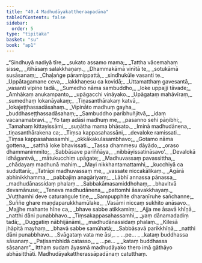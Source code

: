 ```yaml
---
title: "40.4 Madhudāyakattheraapadāna"
tableOfContents: false
sidebar:
  order: 5
type: "tipitaka"
basket: "su"
book: "ap1"
---
```



<DynamicBreadcrumb />

<Division number="333" book="ap1">

<Paragraph number="4637" type="verses" book="ap1">
_“Sindhuyā nadiyā tīre,_  
_sukato assamo mama;_  
_Tattha vācemahaṃ sisse,_  
_itihāsaṃ salakkhaṇaṃ._  

</Paragraph>

</Division>
<Division number="334" book="ap1">

<Paragraph number="4638" type="verses" book="ap1">
_Dhammakāmā vinītā te,_  
_sotukāmā susāsanaṃ;_  
_Chaḷaṅge pāramippattā,_  
_sindhukūle vasanti te._  

</Paragraph>

</Division>
<Division number="335" book="ap1">

<Paragraph number="4639" type="verses" book="ap1">
_Uppātagamane ceva,_  
_lakkhaṇesu ca kovidā;_  
_Uttamatthaṃ gavesantā,_  
_vasanti vipine tadā._  

</Paragraph>

</Division>
<Division number="336" book="ap1">

<Paragraph number="4640" type="verses" book="ap1">
_Sumedho nāma sambuddho,_  
_loke uppajji tāvade;_  
_Amhākaṃ anukampanto,_  
_upāgacchi vināyako._  

</Paragraph>

</Division>
<Division number="337" book="ap1">

<Paragraph number="4641" type="verses" book="ap1">
_Upāgataṃ mahāvīraṃ,_  
_sumedhaṃ lokanāyakaṃ;_  
_Tiṇasanthārakaṃ katvā,_  
_lokajeṭṭhassadāsahaṃ._  

</Paragraph>

</Division>
<Division number="338" book="ap1">

<Paragraph number="4642" type="verses" book="ap1">
_Vipināto madhuṃ gayha,_  
_buddhaseṭṭhassadāsahaṃ;_  
_Sambuddho paribhuñjitvā,_  
_idaṃ vacanamabravi._  

</Paragraph>

</Division>
<Division number="339" book="ap1">

<Paragraph number="4643" type="verses" book="ap1">
_‘Yo taṃ adāsi madhuṃ me,_  
_pasanno sehi pāṇibhi;_  
_Tamahaṃ kittayissāmi,_  
_suṇātha mama bhāsato._  

</Paragraph>

</Division>
<Division number="340" book="ap1">

<Paragraph number="4644" type="verses" book="ap1">
_Iminā madhudānena,_  
_tiṇasanthārakena ca;_  
_Tiṃsa kappasahassāni,_  
_devaloke ramissati._  

</Paragraph>

</Division>
<Division number="341" book="ap1">

<Paragraph number="4645" type="verses" book="ap1">
_Tiṃsa kappasahassamhi,_  
_okkākakulasambhavo;_  
_Gotamo nāma gottena,_  
_satthā loke bhavissati._  

</Paragraph>

</Division>
<Division number="342" book="ap1">

<Paragraph number="4646" type="verses" book="ap1">
_Tassa dhammesu dāyādo,_  
_oraso dhammanimmito;_  
_Sabbāsave pariññāya,_  
_nibbāyissatināsavo’._  

</Paragraph>

</Division>
<Division number="343" book="ap1">

<Paragraph number="4647" type="verses" book="ap1">
_Devalokā idhāgantvā,_  
_mātukucchiṃ upāgate;_  
_Madhuvassaṃ pavassittha,_  
_chādayaṃ madhunā mahiṃ._  

</Paragraph>

</Division>
<Division number="344" book="ap1">

<Paragraph number="4648" type="verses" book="ap1">
_Mayi nikkhantamattamhi,_  
_kucchiyā ca suduttarā;_  
_Tatrāpi madhuvassaṃ me,_  
_vassate niccakālikaṃ._  

</Paragraph>

</Division>
<Division number="345" book="ap1">

<Paragraph number="4649" type="verses" book="ap1">
_Agārā abhinikkhamma,_  
_pabbajiṃ anagāriyaṃ;_  
_Lābhī annassa pānassa,_  
_madhudānassidaṃ phalaṃ._  

</Paragraph>

</Division>
<Division number="346" book="ap1">

<Paragraph number="4650" type="verses" book="ap1">
_Sabbakāmasamiddhohaṃ,_  
_bhavitvā devamānuse;_  
_Teneva madhudānena,_  
_pattomhi āsavakkhayaṃ._  

</Paragraph>

</Division>
<Division number="347" book="ap1">

<Paragraph number="4651" type="verses" book="ap1">
_Vuṭṭhamhi deve caturaṅgule tiṇe,_  
_Sampupphite dharaṇīruhe sañchanne;_  
_Suññe ghare maṇḍaparukkhamūlake,_  
_Vasāmi niccaṃ sukhito anāsavo._  

</Paragraph>

</Division>
<Division number="348" book="ap1">

<Paragraph number="4652" type="verses" book="ap1">
_Majjhe mahante hīne ca,_  
_bhave sabbe atikkamiṃ;_  
_Ajja me āsavā khīṇā,_  
_natthi dāni punabbhavo._  

</Paragraph>

</Division>
<Division number="349" book="ap1">

<Paragraph number="4653" type="verses" book="ap1">
_Tiṃsakappasahassamhi,_  
_yaṃ dānamadadiṃ tadā;_  
_Duggatiṃ nābhijānāmi,_  
_madhudānassidaṃ phalaṃ._  

</Paragraph>

</Division>
<Division number="350" book="ap1">

<Paragraph number="4654" type="verses" book="ap1">
_Kilesā jhāpitā mayhaṃ,_  
_bhavā sabbe samūhatā;_  
_Sabbāsavā parikkhīṇā,_  
_natthi dāni punabbhavo._  

</Paragraph>

</Division>
<Division number="351" book="ap1">

<Paragraph number="4655" type="verses" book="ap1">
_Svāgataṃ vata me āsi,_  
_ …pe… _  
_kataṃ buddhassa sāsanaṃ._  

</Paragraph>

</Division>
<Division number="352" book="ap1">

<Paragraph number="4656" type="verses" book="ap1">
_Paṭisambhidā catasso,_  
_ …pe… _  
_kataṃ buddhassa sāsanaṃ”._  

</Paragraph>

<Paragraph number="4657" book="ap1">
Itthaṃ sudaṃ āyasmā madhudāyako thero imā gāthāyo abhāsitthāti.

</Paragraph>
</Division>

<Paragraph number="4658" type="center" book="ap1">
Madhudāyakattherassāpadānaṃ catutthaṃ.
</Paragraph>